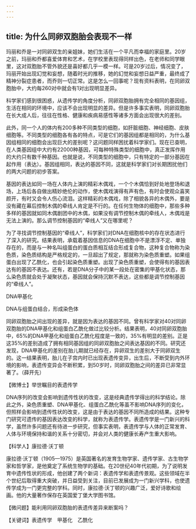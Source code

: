 ```yaml
---
---
---
```

title: 为什么同卵双胞胎会表现不一样
---




玛丽和乔是一对同卵双生的亲姐妹，她们生活在一个平凡而幸福的家庭里。20岁之前，玛丽和乔都喜爱体育和艺术，在学校里表现得同样出色，在老师和同学眼里，这对双胞胎不管外貌还是喜好都几乎一模一样。可是20岁过后，情况变了，玛丽开始出现幻觉和妄想，随着时光的推移，她的幻觉和妄想日益严重，最终成了精神分裂症患者，而乔则一切正常。这是怎么一回事呢？现有资料表明，在同卵双胞胎中，大约每260对中就会有1对出现明显差异。

科学家们感到很困惑，从遗传学的角度分析，同卵双胞胎拥有完全相同的基因组，生活在相同的环境中，应该不会出现明显的差异。但是许多事实表明，同卵双胞胎在长大成人后，往往在性格、健康和疾病易感性等诸多方面会出现很大的差别。



此外，同一个人的体内有200多种不同类型的细胞，如肝脏细胞、神经细胞、皮肤细胞等。不同类型的细胞各有各的特点，可是它们的基因组都是相同的，为什么基因组相同的细胞会出现巨大的差别呢？这问题同样困扰着科学家们。现在已查明，在人类基因组中大约有22000种基因，可每种特殊类型的细胞中，真正发挥作用的大约只有数千种基因。也就是说，不同类型的细胞中，只有特定的一部分基因在起作用（表达）。基因组相同，表达的基因不同，这就是科学家们对长期困扰他们的两大问题的初步答案。



基因的表达如同一场在人体内上演的精彩木偶戏，一个个木偶恰到好处地登场和退场，上场后各自做出精妙绝伦的动作，使木偶戏演得有声有色，有时会使观众喜笑颜开，有时又会令人伤心流泪。这样精彩的木偶戏，除了相貌各异的木偶外，要是没有藏在幕后控制木偶的牵线人肯定是不行的。在任何生物体的细胞中，那些多种多样的基因就如同木偶剧团中的木偶，如果没有调节控制木偶的牵线人，木偶戏是无法上演的。那么调节控制基因的“牵线人”又在哪里呢？

为了寻找调节控制基因的“牵线人”，科学家们对DNA在细胞核中的存在状态进行了深入的研究。结果表明，承载着基因信息的DNA在细胞中不是漂浮不定、单独存在的，而是与一种名叫组蛋白的蛋白质相互结合形成复合物，这种复合物称为染色质，染色质结构是严格规定的，一旦超出了规定，那就称为染色质重塑。如果组蛋白出现了乙酰化，也会引起染色质重塑。出现了染色质重塑，会使得有的基因表达有的基因不表达。还有，若是DNA分子中的某一段处在密集的甲基化状态，那么染色质就会处于凝聚状态，基因就会保持沉默不表达，这些都是调节控制基因的“牵线人”。

DNA甲基化



DNA与组蛋白结合，形成染色体



同卵双胞胎之间出现的差异，就是因为表达的基因不同。曾有科学家对40对同卵双胞胎的DNA甲基化和组蛋白乙酰化做过比较分析。结果表明，40对同卵双胞胎中，65%的DNA甲基化和组蛋白乙酰化程度是一致的，35%有明显的差别。正是这35%的差别造成了拥有相同基因组的同卵双胞胎之间表达基因的不同。研究还发现，DNA甲基化的差别在胎儿期就已经存在，异卵双生的差别大于同卵双生的。这一结果表明，胎儿在子宫内时已出现表遗传变异，出生后，不断受到内外环境的影响，表遗传变异会不断积累，到50岁时，同卵双胞胎之间的差异已非常显著了。（薛开先）





【微博士】举世瞩目的表遗传学

DNA序列的改变会影响到遗传性状的改变，这是经典遗传学得出的科学结论。除此之外，染色质重塑、DNA甲基化、组蛋白乙酰化等虽不影响DNA序列的变化，但照样会影响到遗传性状的改变，这是由于表达的基因不同所造成的结果。这种专门研究可遗传的基因表达改变的科学，就称为表遗传学。表遗传学是一门新兴的科学，虽然许多问题还有待进一步研究，但事实表明，表遗传学与人体的正常发育、人体与环境保持和谐的关系十分密切，并会对人类的健康长寿产生重大影响。

【科学人】康拉德·沃丁顿

康拉德·沃丁顿（1905—1975）是英国著名的发育生物学家、遗传学家、古生物学家和哲学家，是他奠定了系统生物学的基础。在20世纪40年代初期，为了说明发育中遗传性状的形成，他创建了两个新词：表遗传学和表遗传景观。这些领域在半个世纪后取得重大突破，并日益受到关注，目前已发展成为一门新兴学科，也使遗传学成为一门更完整的学科。同时，康拉德·沃丁顿的兴趣广泛，爱好诗歌和绘画。他的大量著作保存在英国爱丁堡大学图书馆。

【微问题】能利用同卵双胞胎的表遗传差异来断案吗？

【关键词】表遗传学　甲基化　乙酰化